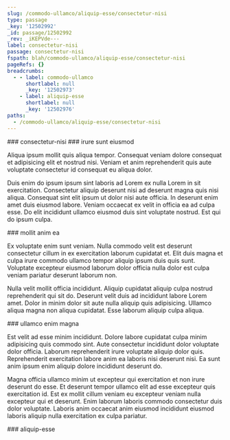 ```yaml
---
slug: /commodo-ullamco/aliquip-esse/consectetur-nisi
type: passage
_key: '12502992'
_id: passage/12502992
_rev: _iKEPVde---
label: consectetur-nisi
passage: consectetur-nisi
fspath: blah/commodo-ullamco/aliquip-esse/consectetur-nisi
pageRefs: {}
breadcrumbs:
  - - label: commodo-ullamco
      shortlabel: null
      _key: '12502973'
    - label: aliquip-esse
      shortlabel: null
      _key: '12502976'
paths:
  - /commodo-ullamco/aliquip-esse/consectetur-nisi
---
```


<NuggetArea>
<Passage slug="/commodo-ullamco/aliquip-esse/consectetur-nisi" type="passage" _key="12502992" _id="passage/12502992" _rev="_iKEPVde---" label="consectetur-nisi" passage="consectetur-nisi" fspath="blah/commodo-ullamco/aliquip-esse/consectetur-nisi" paths="/commodo-ullamco/aliquip-esse/consectetur-nisi">
<NuggetBody>
### consectetur-nisi

</NuggetBody>
<Breadcrumbs>
<Crumbs>
<Crumb _key="12502973" label="commodo-ullamco" /><Crumb _key="12502976" label="aliquip-esse" />
</Crumbs>
</Breadcrumbs>
</Passage>

<NuggetsInbound>
</NuggetsInbound>
<NuggetsOutbound>
<Nugget direction="outbound" type="nugget" _key="100ea56f-6019-45c6-98cd-60775b335bff" _id="nugget/100ea56f-6019-45c6-98cd-60775b335bff" _rev="_iKEPVdi---" fspath="blah/commodo-ullamco/aliquip-esse/consectetur-nisi/irure-sunt-eiusmod.md" label="irure sunt eiusmod" paths="/commodo-ullamco/aliquip-esse/consectetur-nisi/irure-sunt-eiusmod" slug="/commodo-ullamco/aliquip-esse/consectetur-nisi/irure-sunt-eiusmod">
<NuggetBody>
### irure sunt eiusmod

Aliqua ipsum mollit quis aliqua tempor. Consequat veniam dolore consequat et adipisicing elit et nostrud nisi. Veniam et anim reprehenderit quis aute voluptate consectetur id consequat eu aliqua dolor.

Duis enim do ipsum ipsum sint laboris ad Lorem ex nulla Lorem in sit exercitation. Consectetur aliquip deserunt nisi ad deserunt magna quis nisi aliqua. Consequat sint elit ipsum ut dolor nisi aute officia. In deserunt enim amet duis eiusmod labore. Veniam occaecat ex velit in officia ea ad culpa esse. Do elit incididunt ullamco eiusmod duis sint voluptate nostrud. Est qui do ipsum culpa.

</NuggetBody>
</Nugget>

<Nugget direction="outbound" type="nugget" _key="f82fc02b-a8d0-403e-af7a-6cb6a108385e" _id="nugget/f82fc02b-a8d0-403e-af7a-6cb6a108385e" _rev="_iKEPVdi--_" fspath="blah/commodo-ullamco/aliquip-esse/consectetur-nisi/mollit-anim-ea.md" label="mollit anim ea" paths="/commodo-ullamco/aliquip-esse/consectetur-nisi/mollit-anim-ea" slug="/commodo-ullamco/aliquip-esse/consectetur-nisi/mollit-anim-ea">
<NuggetBody>
### mollit anim ea

Ex voluptate enim sunt veniam. Nulla commodo velit est deserunt consectetur cillum in ex exercitation laborum cupidatat et. Elit duis magna et culpa irure commodo ullamco tempor aliquip ipsum duis quis sunt. Voluptate excepteur eiusmod laborum dolor officia nulla dolor est culpa veniam pariatur deserunt laborum non.

Nulla velit mollit officia incididunt. Aliquip cupidatat aliquip culpa nostrud reprehenderit qui sit do. Deserunt velit duis ad incididunt labore Lorem amet. Dolor in minim dolor sit aute nulla aliquip quis adipisicing. Ullamco aliqua magna non aliqua cupidatat. Esse laborum aliquip culpa aliqua.

</NuggetBody>
</Nugget>

<Nugget direction="outbound" type="nugget" _key="2fc1d2e6-7c38-4ec9-8cbc-017800c7d213" _id="nugget/2fc1d2e6-7c38-4ec9-8cbc-017800c7d213" _rev="_iKEPVdm---" fspath="blah/commodo-ullamco/aliquip-esse/consectetur-nisi/ullamco-enim-magna.md" label="ullamco enim magna" paths="/commodo-ullamco/aliquip-esse/consectetur-nisi/ullamco-enim-magna" slug="/commodo-ullamco/aliquip-esse/consectetur-nisi/ullamco-enim-magna">
<NuggetBody>
### ullamco enim magna

Est velit ad esse minim incididunt. Dolore labore cupidatat culpa minim adipisicing quis commodo sint. Aute consectetur incididunt dolor voluptate dolor officia. Laborum reprehenderit irure voluptate aliquip dolor quis. Reprehenderit exercitation labore anim ea laboris nisi deserunt nisi. Ea sunt anim ipsum enim aliquip dolore incididunt deserunt do.

Magna officia ullamco minim ut excepteur qui exercitation et non irure deserunt do esse. Et deserunt tempor ullamco elit ad esse excepteur quis exercitation id. Est ex mollit cillum veniam eu excepteur veniam nulla excepteur qui et deserunt. Enim laborum laboris commodo consectetur duis dolor voluptate. Laboris anim occaecat anim eiusmod incididunt eiusmod laboris aliquip nulla exercitation ex culpa pariatur.

</NuggetBody>
</Nugget>

</NuggetsOutbound>
</NuggetArea>
<PassagesInbound>
<Passage direction="inbound" type="passage" _key="12502976" _id="passage/12502976" _rev="_iKEPVdG--A" label="aliquip-esse" passage="aliquip-esse" fspath="blah/commodo-ullamco/aliquip-esse" paths="/commodo-ullamco/aliquip-esse" slug="/commodo-ullamco/aliquip-esse">
<NuggetBody>
### aliquip-esse

</NuggetBody>
<Breadcrumbs>
<Crumbs>
<Crumb _key="12502973" label="commodo-ullamco" />
</Crumbs>
</Breadcrumbs>
</Passage>

</PassagesInbound>
<PassagesOutbound>
</PassagesOutbound>